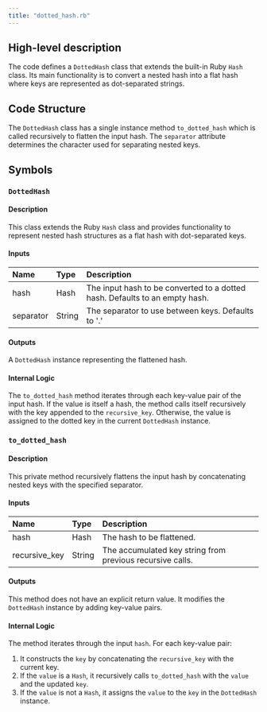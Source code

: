 ```yaml
---
title: "dotted_hash.rb"
---
```


## High-level description
The code defines a `DottedHash` class that extends the built-in Ruby `Hash` class. Its main functionality is to convert a nested hash into a flat hash where keys are represented as dot-separated strings. 

## Code Structure
The `DottedHash` class has a single instance method `to_dotted_hash` which is called recursively to flatten the input hash. The `separator` attribute determines the character used for separating nested keys.

## Symbols
### `DottedHash`
#### Description
This class extends the Ruby `Hash` class and provides functionality to represent nested hash structures as a flat hash with dot-separated keys.

#### Inputs
| Name | Type | Description |
|:-----|:-----|:------------|
| hash | Hash | The input hash to be converted to a dotted hash. Defaults to an empty hash. |
| separator | String | The separator to use between keys. Defaults to '.' |

#### Outputs
A `DottedHash` instance representing the flattened hash.

#### Internal Logic
The `to_dotted_hash` method iterates through each key-value pair of the input hash. If the value is itself a hash, the method calls itself recursively with the key appended to the `recursive_key`. Otherwise, the value is assigned to the dotted key in the current `DottedHash` instance.

### `to_dotted_hash`
#### Description
This private method recursively flattens the input hash by concatenating nested keys with the specified separator.

#### Inputs
| Name | Type | Description |
|:-----|:-----|:------------|
| hash | Hash | The hash to be flattened. |
| recursive_key | String | The accumulated key string from previous recursive calls. |

#### Outputs
This method does not have an explicit return value. It modifies the `DottedHash` instance by adding key-value pairs.

#### Internal Logic
The method iterates through the input `hash`. For each key-value pair:
1. It constructs the `key` by concatenating the `recursive_key` with the current key.
2. If the `value` is a `Hash`, it recursively calls `to_dotted_hash` with the `value` and the updated `key`.
3. If the `value` is not a `Hash`, it assigns the `value` to the `key` in the `DottedHash` instance.
